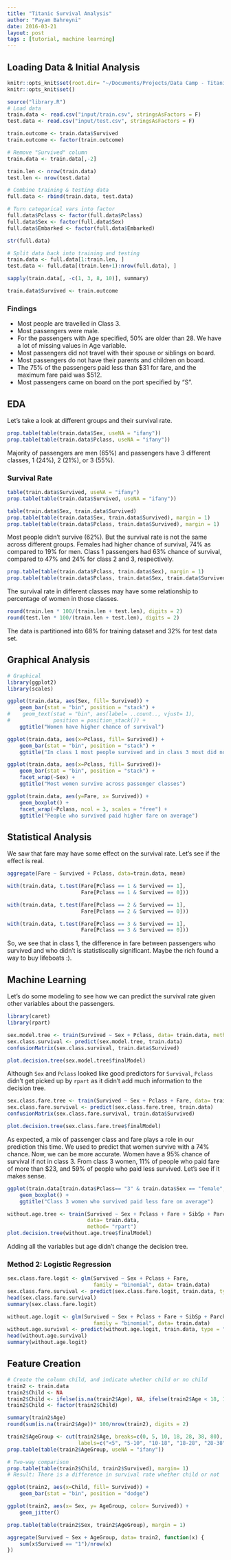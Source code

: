 ```yaml
---
title: "Titanic Survival Analysis"
author: "Payam Bahreyni"
date: 2016-03-21
layout: post
tags : [tutorial, machine learning]
---
```


## Loading Data & Initial Analysis

```r
knitr::opts_knit$set(root.dir= "~/Documents/Projects/Data Camp - Titanic")
knitr::opts_knit$set()
```

```r
source("library.R")
# Load data
train.data <- read.csv("input/train.csv", stringsAsFactors = F)
test.data <- read.csv("input/test.csv", stringsAsFactors = F)

train.outcome <- train.data$Survived
train.outcome <- factor(train.outcome)

# Remove "Survived" column
train.data <- train.data[,-2]

train.len <- nrow(train.data)
test.len <- nrow(test.data)

# Combine training & testing data
full.data <- rbind(train.data, test.data)

# Turn categorical vars into factor
full.data$Pclass <- factor(full.data$Pclass)
full.data$Sex <- factor(full.data$Sex)
full.data$Embarked <- factor(full.data$Embarked)

str(full.data)

# Split data back into training and testing
train.data <- full.data[1:train.len, ]
test.data <- full.data[(train.len+1):nrow(full.data), ]

sapply(train.data[, -c(1, 3, 8, 10)], summary)

train.data$Survived <- train.outcome
```

### Findings 

* Most people are travelled in Class 3.
* Most passengers were male.
* For the passengers with Age specified, 50% are older than 28. We have a lot of missing values in Age variable.
* Most passengers did not travel with their spouse or siblings on board. 
* Most passengers do not have their parents and children on board.
* The 75% of the passengers paid less than $31 for fare, and the maximum fare paid was $512.
* Most passengers came on board on the port specified by "S".

## EDA

Let's take a look at different groups and their survival rate.

```r
prop.table(table(train.data$Sex, useNA = "ifany"))
prop.table(table(train.data$Pclass, useNA = "ifany"))
```

Majority of passengers are men (65%) and passengers have 3 different classes, 1 (24%), 2 (21%), or 3 (55%).

### Survival Rate

```r
table(train.data$Survived, useNA = "ifany")
prop.table(table(train.data$Survived, useNA = "ifany"))

table(train.data$Sex, train.data$Survived)
prop.table(table(train.data$Sex, train.data$Survived), margin = 1)
prop.table(table(train.data$Pclass, train.data$Survived), margin = 1)
```

Most people didn't survive (62%). But the survival rate is not the same across different groups. Females had higher chance of survival, 74% as compared to 19% for men. Class 1 passengers had 63% chance of survival, compared to 47% and 24% for class 2 and 3, respectively.

```r
prop.table(table(train.data$Pclass, train.data$Sex), margin = 1)
prop.table(table(train.data$Pclass, train.data$Sex, train.data$Survived), margin = 3)
```

The survival rate in different classes may have some relationship to percentage of women in those classes.

```r
round(train.len * 100/(train.len + test.len), digits = 2)
round(test.len * 100/(train.len + test.len), digits = 2)
```

The data is partitioned into 68% for training dataset and 32% for test data set.

## Graphical Analysis
```r
# Graphical
library(ggplot2)
library(scales)

ggplot(train.data, aes(Sex, fill= Survived)) +
    geom_bar(stat = "bin", position = "stack") +
#    geom_text(stat = "bin", aes(label= ..count.., vjust= 1),
#              position = position_stack()) +
    ggtitle("Women have higher chance of survival")

ggplot(train.data, aes(x=Pclass, fill= Survived)) +
    geom_bar(stat = "bin", position = "stack") +
    ggtitle("In class 1 most people survived and in class 3 most did not")

ggplot(train.data, aes(x=Pclass, fill= Survived))+
    geom_bar(stat = "bin", position = "stack") +
    facet_wrap(~Sex) +
    ggtitle("Most women survive across passenger classes")

ggplot(train.data, aes(y=Fare, x= Survived)) +
    geom_boxplot() +
    facet_wrap(~Pclass, ncol = 3, scales = "free") +
    ggtitle("People who survived paid higher fare on average")
```

## Statistical Analysis

We saw that fare may have some effect on the survival rate. Let's see if the effect is real.

```r
aggregate(Fare ~ Survived + Pclass, data=train.data, mean)

with(train.data, t.test(Fare[Pclass == 1 & Survived == 1], 
                        Fare[Pclass == 1 & Survived == 0]))

with(train.data, t.test(Fare[Pclass == 2 & Survived == 1], 
                        Fare[Pclass == 2 & Survived == 0]))

with(train.data, t.test(Fare[Pclass == 3 & Survived == 1], 
                        Fare[Pclass == 3 & Survived == 0]))
```

So, we see that in class 1, the difference in fare between passengers who survived and who didn't is statistiscally significant. Maybe the rich found a way to buy lifeboats :).

## Machine Learning

Let's do some modeling to see how we can predict the survival rate given other variables about the passengers.
```r
library(caret)
library(rpart)

sex.model.tree <- train(Survived ~ Sex + Pclass, data= train.data, method= "rpart")
sex.class.survival <- predict(sex.model.tree, train.data)
confusionMatrix(sex.class.survival, train.data$Survived)

plot.decision.tree(sex.model.tree$finalModel)
```

Although `Sex` and `Pclass` looked like good predictors for `Survival`, `Pclass` didn't get picked up by `rpart` as it didn't add much information to the decision tree.

```r
sex.class.fare.tree <- train(Survived ~ Sex + Pclass + Fare, data= train.data, method= "rpart")
sex.class.fare.survival <- predict(sex.class.fare.tree, train.data)
confusionMatrix(sex.class.fare.survival, train.data$Survived)

plot.decision.tree(sex.class.fare.tree$finalModel)
```

As expected, a mix of passenger class and fare plays a role in our prediction this time. We used to predict that women survive with a 74% chance. Now, we can be more accurate. Women have a 95% chance of survival if not in class 3. From class 3 women, 11% of people who paid fare of more than $23, and 59% of people who paid less survived. Let's see if it makes sense.

```r
ggplot(train.data[train.data$Pclass== "3" & train.data$Sex == "female",], aes(x= Survived, y= Fare)) +
    geom_boxplot() +
    ggtitle("Class 3 women who survived paid less fare on average")

without.age.tree <- train(Survived ~ Sex + Pclass + Fare + SibSp + Parch + Embarked,
                          data= train.data,
                          method= "rpart")
plot.decision.tree(without.age.tree$finalModel)
```

Adding all the variables but age didn't change the decision tree.

### Method 2: Logistic Regression

```r
sex.class.fare.logit <- glm(Survived ~ Sex + Pclass + Fare, 
                            family = "binomial", data= train.data)
sex.class.fare.survival <- predict(sex.class.fare.logit, train.data, type = "response")
head(sex.class.fare.survival)
summary(sex.class.fare.logit)

without.age.logit <- glm(Survived ~ Sex + Pclass + Fare + SibSp + Parch + Embarked, 
                            family = "binomial", data= train.data)
without.age.survival <- predict(without.age.logit, train.data, type = "response")
head(without.age.survival)
summary(without.age.logit)

```

## Feature Creation
```r
# Create the column child, and indicate whether child or no child
train2 <- train.data
train2$Child <- NA
train2$Child <- ifelse(is.na(train2$Age), NA, ifelse(train2$Age < 18, 1, 0))
train2$Child <- factor(train2$Child)

summary(train2$Age)
round(sum(is.na(train2$Age))* 100/nrow(train2), digits = 2)

train2$AgeGroup <- cut(train2$Age, breaks=c(0, 5, 10, 18, 28, 38, 80),
                       labels=c("<5", "5-10", "10-18", "18-28", "28-38", ">38"))
prop.table(table(train2$AgeGroup, useNA = "ifany"))

# Two-way comparison
prop.table(table(train2$Child, train2$Survived), margin= 1)
# Result: There is a difference in survival rate whether child or not

ggplot(train2, aes(x=Child, fill= Survived)) +
    geom_bar(stat = "bin", position = "dodge")

ggplot(train2, aes(x= Sex, y= AgeGroup, color= Survived)) +
    geom_jitter()

prop.table(table(train2$Sex, train2$AgeGroup), margin = 1)

aggregate(Survived ~ Sex + AgeGroup, data= train2, function(x) {
    sum(x$Survived == "1")/nrow(x)
})
```

